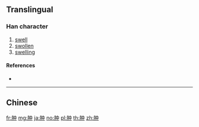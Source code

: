 {{character info/new}}
{{also|腫}}
==Translingual==

===Han character===
{{Han char|rn=130|rad=肉|as=04|sn=8|four=|canj=BL}}

# [[swell]]
# [[swollen]]
# [[swelling]]

====References====
* {{Han ref|kx=0977.041|hdz=32048.090|uh=80BF|ud=32959}}

----

==Chinese==
{{zh-see|腫}}

[[fr:肿]]
[[mg:肿]]
[[ja:肿]]
[[no:肿]]
[[pl:肿]]
[[th:肿]]
[[zh:肿]]